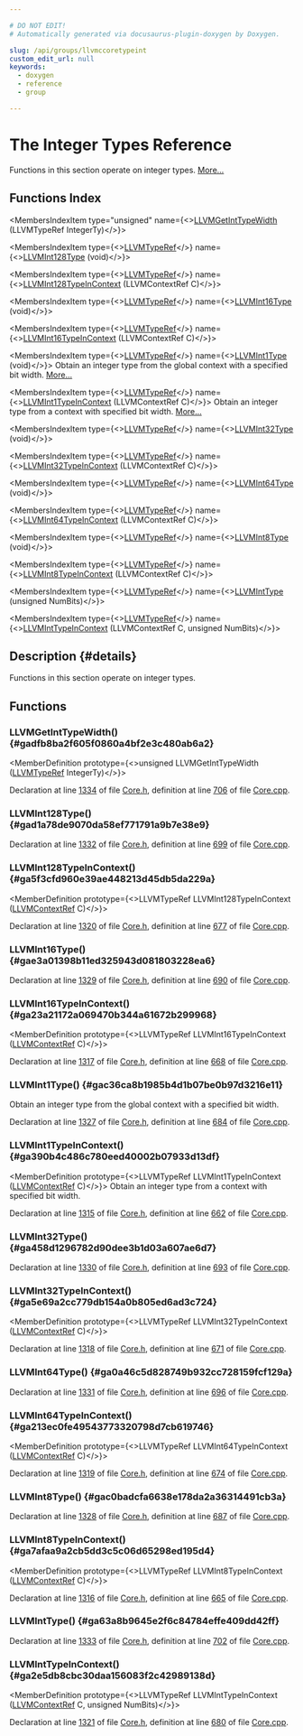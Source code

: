 ```yaml
---

# DO NOT EDIT!
# Automatically generated via docusaurus-plugin-doxygen by Doxygen.

slug: /api/groups/llvmccoretypeint
custom_edit_url: null
keywords:
  - doxygen
  - reference
  - group

---
```





# The Integer Types Reference

<DoxygenPage pluginConfig={pluginConfig}>

Functions in this section operate on integer types. <a href="#details">More...</a>

## Functions Index

<MembersIndex>

<MembersIndexItem
  type="unsigned"
  name={<><a href="#gadfb8ba2f605f0860a4bf2e3c480ab6a2">LLVMGetIntTypeWidth</a> (LLVMTypeRef IntegerTy)</>}>
</MembersIndexItem>

<MembersIndexItem
  type={<><a href="/docs/api/groups/llvmcsupporttypes/#gab81b4df33167d47174f9b86a75e3be88">LLVMTypeRef</a></>}
  name={<><a href="#gad1a78de9070da58ef771791a9b7e38e9">LLVMInt128Type</a> (void)</>}>
</MembersIndexItem>

<MembersIndexItem
  type={<><a href="/docs/api/groups/llvmcsupporttypes/#gab81b4df33167d47174f9b86a75e3be88">LLVMTypeRef</a></>}
  name={<><a href="#ga5f3cfd960e39ae448213d45db5da229a">LLVMInt128TypeInContext</a> (LLVMContextRef C)</>}>
</MembersIndexItem>

<MembersIndexItem
  type={<><a href="/docs/api/groups/llvmcsupporttypes/#gab81b4df33167d47174f9b86a75e3be88">LLVMTypeRef</a></>}
  name={<><a href="#gae3a01398b11ed325943d081803228ea6">LLVMInt16Type</a> (void)</>}>
</MembersIndexItem>

<MembersIndexItem
  type={<><a href="/docs/api/groups/llvmcsupporttypes/#gab81b4df33167d47174f9b86a75e3be88">LLVMTypeRef</a></>}
  name={<><a href="#ga23a21172a069470b344a61672b299968">LLVMInt16TypeInContext</a> (LLVMContextRef C)</>}>
</MembersIndexItem>

<MembersIndexItem
  type={<><a href="/docs/api/groups/llvmcsupporttypes/#gab81b4df33167d47174f9b86a75e3be88">LLVMTypeRef</a></>}
  name={<><a href="#gac36ca8b1985b4d1b07be0b97d3216e11">LLVMInt1Type</a> (void)</>}>
Obtain an integer type from the global context with a specified bit width. <a href="#gac36ca8b1985b4d1b07be0b97d3216e11">More...</a>
</MembersIndexItem>

<MembersIndexItem
  type={<><a href="/docs/api/groups/llvmcsupporttypes/#gab81b4df33167d47174f9b86a75e3be88">LLVMTypeRef</a></>}
  name={<><a href="#ga390b4c486c780eed40002b07933d13df">LLVMInt1TypeInContext</a> (LLVMContextRef C)</>}>
Obtain an integer type from a context with specified bit width. <a href="#ga390b4c486c780eed40002b07933d13df">More...</a>
</MembersIndexItem>

<MembersIndexItem
  type={<><a href="/docs/api/groups/llvmcsupporttypes/#gab81b4df33167d47174f9b86a75e3be88">LLVMTypeRef</a></>}
  name={<><a href="#ga458d1296782d90dee3b1d03a607ae6d7">LLVMInt32Type</a> (void)</>}>
</MembersIndexItem>

<MembersIndexItem
  type={<><a href="/docs/api/groups/llvmcsupporttypes/#gab81b4df33167d47174f9b86a75e3be88">LLVMTypeRef</a></>}
  name={<><a href="#ga5e69a2cc779db154a0b805ed6ad3c724">LLVMInt32TypeInContext</a> (LLVMContextRef C)</>}>
</MembersIndexItem>

<MembersIndexItem
  type={<><a href="/docs/api/groups/llvmcsupporttypes/#gab81b4df33167d47174f9b86a75e3be88">LLVMTypeRef</a></>}
  name={<><a href="#ga0a46c5d828749b932cc728159fcf129a">LLVMInt64Type</a> (void)</>}>
</MembersIndexItem>

<MembersIndexItem
  type={<><a href="/docs/api/groups/llvmcsupporttypes/#gab81b4df33167d47174f9b86a75e3be88">LLVMTypeRef</a></>}
  name={<><a href="#ga213ec0fe49543773320798d7cb619746">LLVMInt64TypeInContext</a> (LLVMContextRef C)</>}>
</MembersIndexItem>

<MembersIndexItem
  type={<><a href="/docs/api/groups/llvmcsupporttypes/#gab81b4df33167d47174f9b86a75e3be88">LLVMTypeRef</a></>}
  name={<><a href="#gac0badcfa6638e178da2a36314491cb3a">LLVMInt8Type</a> (void)</>}>
</MembersIndexItem>

<MembersIndexItem
  type={<><a href="/docs/api/groups/llvmcsupporttypes/#gab81b4df33167d47174f9b86a75e3be88">LLVMTypeRef</a></>}
  name={<><a href="#ga7afaa9a2cb5dd3c5c06d65298ed195d4">LLVMInt8TypeInContext</a> (LLVMContextRef C)</>}>
</MembersIndexItem>

<MembersIndexItem
  type={<><a href="/docs/api/groups/llvmcsupporttypes/#gab81b4df33167d47174f9b86a75e3be88">LLVMTypeRef</a></>}
  name={<><a href="#ga63a8b9645e2f6c84784effe409dd42ff">LLVMIntType</a> (unsigned NumBits)</>}>
</MembersIndexItem>

<MembersIndexItem
  type={<><a href="/docs/api/groups/llvmcsupporttypes/#gab81b4df33167d47174f9b86a75e3be88">LLVMTypeRef</a></>}
  name={<><a href="#ga2e5db8cbc30daa156083f2c42989138d">LLVMIntTypeInContext</a> (LLVMContextRef C, unsigned NumBits)</>}>
</MembersIndexItem>

</MembersIndex>

## Description {#details}

Functions in this section operate on integer types.

<SectionDefinition>

## Functions

### LLVMGetIntTypeWidth() {#gadfb8ba2f605f0860a4bf2e3c480ab6a2}

<MemberDefinition
  prototype={<>unsigned LLVMGetIntTypeWidth (<a href="/docs/api/groups/llvmcsupporttypes/#gab81b4df33167d47174f9b86a75e3be88">LLVMTypeRef</a> IntegerTy)</>}>

Declaration at line <a href="/docs/api/files/include/include/llvm-c/core-h/#l01334">1334</a> of file <a href="/docs/api/files/include/include/llvm-c/core-h">Core.h</a>, definition at line <a href="/docs/api/files/lib/lib/ir/core-cpp/#l00706">706</a> of file <a href="/docs/api/files/lib/lib/ir/core-cpp">Core.cpp</a>.
</MemberDefinition>

### LLVMInt128Type() {#gad1a78de9070da58ef771791a9b7e38e9}

<MemberDefinition
  prototype="LLVMTypeRef LLVMInt128Type (void)">

Declaration at line <a href="/docs/api/files/include/include/llvm-c/core-h/#l01332">1332</a> of file <a href="/docs/api/files/include/include/llvm-c/core-h">Core.h</a>, definition at line <a href="/docs/api/files/lib/lib/ir/core-cpp/#l00699">699</a> of file <a href="/docs/api/files/lib/lib/ir/core-cpp">Core.cpp</a>.
</MemberDefinition>

### LLVMInt128TypeInContext() {#ga5f3cfd960e39ae448213d45db5da229a}

<MemberDefinition
  prototype={<>LLVMTypeRef LLVMInt128TypeInContext (<a href="/docs/api/groups/llvmcsupporttypes/#ga9c43e01525516ff6b4feab5166c5b1da">LLVMContextRef</a> C)</>}>

Declaration at line <a href="/docs/api/files/include/include/llvm-c/core-h/#l01320">1320</a> of file <a href="/docs/api/files/include/include/llvm-c/core-h">Core.h</a>, definition at line <a href="/docs/api/files/lib/lib/ir/core-cpp/#l00677">677</a> of file <a href="/docs/api/files/lib/lib/ir/core-cpp">Core.cpp</a>.
</MemberDefinition>

### LLVMInt16Type() {#gae3a01398b11ed325943d081803228ea6}

<MemberDefinition
  prototype="LLVMTypeRef LLVMInt16Type (void)">

Declaration at line <a href="/docs/api/files/include/include/llvm-c/core-h/#l01329">1329</a> of file <a href="/docs/api/files/include/include/llvm-c/core-h">Core.h</a>, definition at line <a href="/docs/api/files/lib/lib/ir/core-cpp/#l00690">690</a> of file <a href="/docs/api/files/lib/lib/ir/core-cpp">Core.cpp</a>.
</MemberDefinition>

### LLVMInt16TypeInContext() {#ga23a21172a069470b344a61672b299968}

<MemberDefinition
  prototype={<>LLVMTypeRef LLVMInt16TypeInContext (<a href="/docs/api/groups/llvmcsupporttypes/#ga9c43e01525516ff6b4feab5166c5b1da">LLVMContextRef</a> C)</>}>

Declaration at line <a href="/docs/api/files/include/include/llvm-c/core-h/#l01317">1317</a> of file <a href="/docs/api/files/include/include/llvm-c/core-h">Core.h</a>, definition at line <a href="/docs/api/files/lib/lib/ir/core-cpp/#l00668">668</a> of file <a href="/docs/api/files/lib/lib/ir/core-cpp">Core.cpp</a>.
</MemberDefinition>

### LLVMInt1Type() {#gac36ca8b1985b4d1b07be0b97d3216e11}

<MemberDefinition
  prototype="LLVMTypeRef LLVMInt1Type (void)">
Obtain an integer type from the global context with a specified bit width.

Declaration at line <a href="/docs/api/files/include/include/llvm-c/core-h/#l01327">1327</a> of file <a href="/docs/api/files/include/include/llvm-c/core-h">Core.h</a>, definition at line <a href="/docs/api/files/lib/lib/ir/core-cpp/#l00684">684</a> of file <a href="/docs/api/files/lib/lib/ir/core-cpp">Core.cpp</a>.
</MemberDefinition>

### LLVMInt1TypeInContext() {#ga390b4c486c780eed40002b07933d13df}

<MemberDefinition
  prototype={<>LLVMTypeRef LLVMInt1TypeInContext (<a href="/docs/api/groups/llvmcsupporttypes/#ga9c43e01525516ff6b4feab5166c5b1da">LLVMContextRef</a> C)</>}>
Obtain an integer type from a context with specified bit width.

Declaration at line <a href="/docs/api/files/include/include/llvm-c/core-h/#l01315">1315</a> of file <a href="/docs/api/files/include/include/llvm-c/core-h">Core.h</a>, definition at line <a href="/docs/api/files/lib/lib/ir/core-cpp/#l00662">662</a> of file <a href="/docs/api/files/lib/lib/ir/core-cpp">Core.cpp</a>.
</MemberDefinition>

### LLVMInt32Type() {#ga458d1296782d90dee3b1d03a607ae6d7}

<MemberDefinition
  prototype="LLVMTypeRef LLVMInt32Type (void)">

Declaration at line <a href="/docs/api/files/include/include/llvm-c/core-h/#l01330">1330</a> of file <a href="/docs/api/files/include/include/llvm-c/core-h">Core.h</a>, definition at line <a href="/docs/api/files/lib/lib/ir/core-cpp/#l00693">693</a> of file <a href="/docs/api/files/lib/lib/ir/core-cpp">Core.cpp</a>.
</MemberDefinition>

### LLVMInt32TypeInContext() {#ga5e69a2cc779db154a0b805ed6ad3c724}

<MemberDefinition
  prototype={<>LLVMTypeRef LLVMInt32TypeInContext (<a href="/docs/api/groups/llvmcsupporttypes/#ga9c43e01525516ff6b4feab5166c5b1da">LLVMContextRef</a> C)</>}>

Declaration at line <a href="/docs/api/files/include/include/llvm-c/core-h/#l01318">1318</a> of file <a href="/docs/api/files/include/include/llvm-c/core-h">Core.h</a>, definition at line <a href="/docs/api/files/lib/lib/ir/core-cpp/#l00671">671</a> of file <a href="/docs/api/files/lib/lib/ir/core-cpp">Core.cpp</a>.
</MemberDefinition>

### LLVMInt64Type() {#ga0a46c5d828749b932cc728159fcf129a}

<MemberDefinition
  prototype="LLVMTypeRef LLVMInt64Type (void)">

Declaration at line <a href="/docs/api/files/include/include/llvm-c/core-h/#l01331">1331</a> of file <a href="/docs/api/files/include/include/llvm-c/core-h">Core.h</a>, definition at line <a href="/docs/api/files/lib/lib/ir/core-cpp/#l00696">696</a> of file <a href="/docs/api/files/lib/lib/ir/core-cpp">Core.cpp</a>.
</MemberDefinition>

### LLVMInt64TypeInContext() {#ga213ec0fe49543773320798d7cb619746}

<MemberDefinition
  prototype={<>LLVMTypeRef LLVMInt64TypeInContext (<a href="/docs/api/groups/llvmcsupporttypes/#ga9c43e01525516ff6b4feab5166c5b1da">LLVMContextRef</a> C)</>}>

Declaration at line <a href="/docs/api/files/include/include/llvm-c/core-h/#l01319">1319</a> of file <a href="/docs/api/files/include/include/llvm-c/core-h">Core.h</a>, definition at line <a href="/docs/api/files/lib/lib/ir/core-cpp/#l00674">674</a> of file <a href="/docs/api/files/lib/lib/ir/core-cpp">Core.cpp</a>.
</MemberDefinition>

### LLVMInt8Type() {#gac0badcfa6638e178da2a36314491cb3a}

<MemberDefinition
  prototype="LLVMTypeRef LLVMInt8Type (void)">

Declaration at line <a href="/docs/api/files/include/include/llvm-c/core-h/#l01328">1328</a> of file <a href="/docs/api/files/include/include/llvm-c/core-h">Core.h</a>, definition at line <a href="/docs/api/files/lib/lib/ir/core-cpp/#l00687">687</a> of file <a href="/docs/api/files/lib/lib/ir/core-cpp">Core.cpp</a>.
</MemberDefinition>

### LLVMInt8TypeInContext() {#ga7afaa9a2cb5dd3c5c06d65298ed195d4}

<MemberDefinition
  prototype={<>LLVMTypeRef LLVMInt8TypeInContext (<a href="/docs/api/groups/llvmcsupporttypes/#ga9c43e01525516ff6b4feab5166c5b1da">LLVMContextRef</a> C)</>}>

Declaration at line <a href="/docs/api/files/include/include/llvm-c/core-h/#l01316">1316</a> of file <a href="/docs/api/files/include/include/llvm-c/core-h">Core.h</a>, definition at line <a href="/docs/api/files/lib/lib/ir/core-cpp/#l00665">665</a> of file <a href="/docs/api/files/lib/lib/ir/core-cpp">Core.cpp</a>.
</MemberDefinition>

### LLVMIntType() {#ga63a8b9645e2f6c84784effe409dd42ff}

<MemberDefinition
  prototype="LLVMTypeRef LLVMIntType (unsigned NumBits)">

Declaration at line <a href="/docs/api/files/include/include/llvm-c/core-h/#l01333">1333</a> of file <a href="/docs/api/files/include/include/llvm-c/core-h">Core.h</a>, definition at line <a href="/docs/api/files/lib/lib/ir/core-cpp/#l00702">702</a> of file <a href="/docs/api/files/lib/lib/ir/core-cpp">Core.cpp</a>.
</MemberDefinition>

### LLVMIntTypeInContext() {#ga2e5db8cbc30daa156083f2c42989138d}

<MemberDefinition
  prototype={<>LLVMTypeRef LLVMIntTypeInContext (<a href="/docs/api/groups/llvmcsupporttypes/#ga9c43e01525516ff6b4feab5166c5b1da">LLVMContextRef</a> C, unsigned NumBits)</>}>

Declaration at line <a href="/docs/api/files/include/include/llvm-c/core-h/#l01321">1321</a> of file <a href="/docs/api/files/include/include/llvm-c/core-h">Core.h</a>, definition at line <a href="/docs/api/files/lib/lib/ir/core-cpp/#l00680">680</a> of file <a href="/docs/api/files/lib/lib/ir/core-cpp">Core.cpp</a>.
</MemberDefinition>

</SectionDefinition>

</DoxygenPage>

